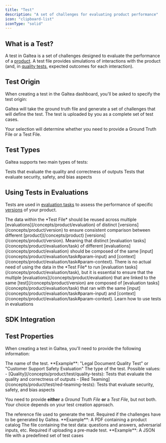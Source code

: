 ```yaml
---
title: "Test"
description: "A set of challenges for evaluating product performance"
icon: "clipboard-list"
iconType: "solid"
---
```



## What is a Test?

A test in Galtea is a set of challenges designed to evaluate the performance of a [product](/concepts/product). A test file provides simulations of interactions with the product (and, in [quality tests](/concepts/product/test/quality-tests), expected outcomes for each interaction).

## Test Origin

When creating a test in the Galtea dashboard, you'll be asked to specify the test origin:

<CardGroup cols={2}>
  <Card title="Generated" icon="wand-magic-sparkles">
    Galtea will take the ground truth file and generate a set of challenges that will define the test.
  </Card>
  <Card title="Uploaded" icon="file-arrow-up">
    The test is uploaded by you as a complete set of test cases.
  </Card>
</CardGroup>

Your selection will determine whether you need to provide a Ground Truth File or a Test File.

## Test Types

Galtea supports two main types of tests:

<CardGroup cols={2}>
  <Card title="Quality Tests" icon="star" href="/concepts/product/test/quality-tests">
    Tests that evaluate the quality and correctness of outputs
  </Card>
  <Card title="Red Teaming Tests" icon="shield-halved" href="/concepts/product/test/red-teaming-tests">
    Tests that evaluate security, safety, and bias aspects
  </Card>
</CardGroup>

## Using Tests in Evaluations

Tests are used in [evaluation tasks](/concepts/product/evaluation/task) to assess the performance of specific [versions](/concepts/product/version) of your product. 


<Warning>
  The data within the *Test File* should be reused across multiple [evaluations](/concepts/product/evaluation) of distinct [versions](/concepts/product/version) to ensure consistent comparison between different [product](/concepts/product)  [versions](/concepts/product/version). Meaning that distinct [evaluation tasks](/concepts/product/evaluation/task) of different [evaluations](/concepts/product/evaluation) should be composed of the same [input](/concepts/product/evaluation/task#param-input) and [context](/concepts/product/evaluation/task#param-context).
</Warning>

<Note>
  There is no actual need of using the data in the *Test File* to run [evaluation tasks](/concepts/product/evaluation/task), but it is essential to ensure that the multiple [evaluations](/concepts/product/evaluation) that are linked to the same [test](/concepts/product/version) are composed of [evaluation tasks](/concepts/product/evaluation/task) that ran with the same [input](/concepts/product/evaluation/task#param-input) and [context](/concepts/product/evaluation/task#param-context).
</Note>

<Card title="Create an Evaluation" icon="badge-check" iconType="solid" href="/concepts/product/evaluation">
  Learn how to use tests in evaluations
</Card>

## SDK Integration

<SDKTestServiceCard />

## Test Properties

When creating a test in Galtea, you'll need to provide the following information:

<ResponseField name="Test Name" type="Text" required>
  The name of the test. **Example**: "Legal Document Quality Test" or "Customer Support Safety Evaluation"
</ResponseField>

<ResponseField name="Type" type="Enum" required>
  The type of the test. 
  Possible values:
  - [Quality](/concepts/product/test/quality-tests): Tests that evaluate the quality and correctness of outputs
  - [Red Teaming](/concepts/product/test/red-teaming-tests): Tests that evaluate security, safety, and bias aspects
</ResponseField>

<Note>You need to provide **either** a *Ground Truth File* **or** a *Test File*, but not both. Your choice depends on your test creation approach.</Note>

<ResponseField name="Ground Truth File" type="File" required="conditional">
  The reference file used to generate the test. Required if the challenges have to be generated by Galtea. **Example**: A PDF containing a product catalog
</ResponseField>

<ResponseField name="Test File" type="File" required="conditional">
  The file containing the test data: questions and answers, adversarial inputs, etc. Required if uploading a pre-made test. **Example**: A JSON file with a predefined set of test cases
</ResponseField>
